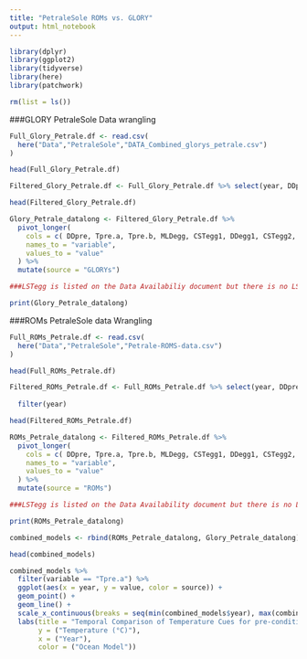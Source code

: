 ```yaml
---
title: "PetraleSole ROMs vs. GLORY"
output: html_notebook
---
```



```r
library(dplyr)
library(ggplot2)
library(tidyverse)
library(here) 
library(patchwork)
```

```r
rm(list = ls())
```


###GLORY PetraleSole Data wrangling

```r

Full_Glory_Petrale.df <- read.csv(
  here("Data","PetraleSole","DATA_Combined_glorys_petrale.csv")
)

head(Full_Glory_Petrale.df)

```
```r

Filtered_Glory_Petrale.df <- Full_Glory_Petrale.df %>% select(year, DDpre, Tpre.a, Tpre.b, MLDegg, CSTegg1, DDegg1, CSTegg2, LSTegg2, DDegg2, LSTlarv,CSTlarv, DDlarv, LSTpjuv, CSTpjuv, DDpjuv, LSTbjuv.a, CSTbjuv.a, LSTbjuv.b, CSTbjuv.b )

head(Filtered_Glory_Petrale.df)

```

```r
Glory_Petrale_datalong <- Filtered_Glory_Petrale.df %>%
  pivot_longer(
    cols = c( DDpre, Tpre.a, Tpre.b, MLDegg, CSTegg1, DDegg1, CSTegg2, LSTegg2, DDegg2, LSTlarv,CSTlarv, DDlarv, LSTpjuv, CSTpjuv, DDpjuv, LSTbjuv.a, CSTbjuv.a, LSTbjuv.b, CSTbjuv.b ),
    names_to = "variable",
    values_to = "value"
  ) %>%
  mutate(source = "GLORYs")

###LSTegg is listed on the Data Availabiliy document but there is no LSTegg column in csv file. there is an LSTegg 2 however

print(Glory_Petrale_datalong)

```

###ROMs PetraleSole data Wrangling


```r

Full_ROMs_Petrale.df <- read.csv(
  here("Data","PetraleSole","Petrale-ROMS-data.csv")
)

head(Full_ROMs_Petrale.df)

```

```r

Filtered_ROMs_Petrale.df <- Full_ROMs_Petrale.df %>% select(year, DDpre, Tpre.a, Tpre.b, MLDegg, CSTegg1, DDegg1, CSTegg2, LSTegg2, DDegg2, LSTlarv,CSTlarv, DDlarv, LSTpjuv, CSTpjuv, DDpjuv, LSTbjuv.a, CSTbjuv.a, LSTbjuv.b, CSTbjuv.b ) %>%
  
  filter(year)

head(Filtered_ROMs_Petrale.df)

```

```r
ROMs_Petrale_datalong <- Filtered_ROMs_Petrale.df %>%
  pivot_longer(
    cols = c( DDpre, Tpre.a, Tpre.b, MLDegg, CSTegg1, DDegg1, CSTegg2, LSTegg2, DDegg2, LSTlarv,CSTlarv, DDlarv, LSTpjuv, CSTpjuv, DDpjuv, LSTbjuv.a, CSTbjuv.a, LSTbjuv.b, CSTbjuv.b ),
    names_to = "variable",
    values_to = "value"
  ) %>%
  mutate(source = "ROMs")

###LSTegg is listed on the Data Availability document but there is no LSTegg column in csv file, there is an LSTegg 2 however

print(ROMs_Petrale_datalong)

```

```r

combined_models <- rbind(ROMs_Petrale_datalong, Glory_Petrale_datalong)

head(combined_models)

```


```r

combined_models %>%
  filter(variable == "Tpre.a") %>%
  ggplot(aes(x = year, y = value, color = source)) +
  geom_point() + 
  geom_line() + 
  scale_x_continuous(breaks = seq(min(combined_models$year), max(combined_models$year), by = 5 )) +
  labs(title = "Temporal Comparison of Temperature Cues for pre-conditioning (Tpre.a)\nin PetraleSole: GLORYS vs ROMs",
       y = ("Temperature (°C)"),
       x = ("Year"),
       color = ("Ocean Model"))

```